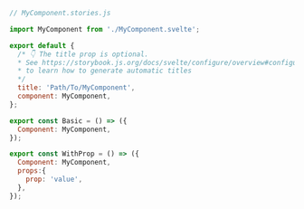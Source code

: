 ```js
// MyComponent.stories.js

import MyComponent from './MyComponent.svelte';

export default {
  /* 👇 The title prop is optional.
  * See https://storybook.js.org/docs/svelte/configure/overview#configure-story-loading
  * to learn how to generate automatic titles
  */
  title: 'Path/To/MyComponent',
  component: MyComponent,
};

export const Basic = () => ({
  Component: MyComponent,
});

export const WithProp = () => ({
  Component: MyComponent,
  props:{
    prop: 'value',
  },
});
```